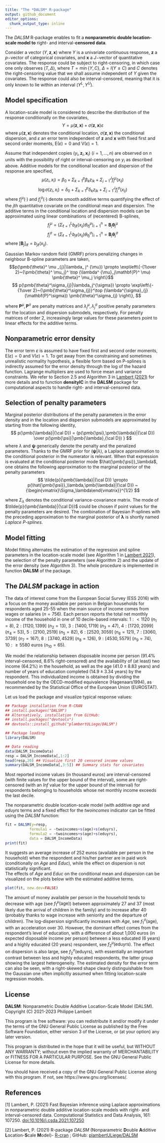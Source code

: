 ```yaml
---
title: "The *DALSM* R-package"
output: github_document
editor_options: 
  chunk_output_type: inline
---
```


<!-- ```{r setup, include=TRUE}
%knitr::opts_chunk$set(echo = TRUE)
```
-->

The *DALSM* R-package enables to fit a **nonparametric double location-scale model to** right- and interval-**censored data**. 

Consider a vector $(Y,\mathbf{z},\mathbf{x})$ where $Y$ is a univariate
continuous response, $\mathbf{z}$ a $p-$vector of categorical covariates,
and $\mathbf{x}$ a $J-$vector of quantitative covariates.
The response could be subject to right-censoring, in which case one
only observes $(T,\Delta)$, where $T=\min\{Y,C\}$, $\Delta=I(Y\leq C)$
and $C$ denotes the right-censoring value that we shall assume
independent of $Y$ given the covariates. The response could also be
interval-censored, meaning that it is only known to lie within an
interval $(Y^L,Y^U)$.

## Model specification
A location-scale model is considered to describe the distribution of
the response conditionally on the covariates,
$$Y = \mu(\mathbf{z},\mathbf{x}) + \sigma(\mathbf{z},\mathbf{x})\varepsilon$$
where $\mu(\mathbf{z},\mathbf{x})$ denotes the conditional
location, $\sigma(\mathbf{z},\mathbf{x})$ the conditional dispersion,
and $\varepsilon$ an error term independent of $\mathbf{z}$ and
$\mathbf{x}$ with fixed first and second order moments, $\mathrm{E}(\varepsilon)=0$ and
$\mathrm{V}(\varepsilon)=1$.

Assume that independent copies 
$(y_i,\mathbf{z}_ i,\mathbf{x}_ i)~(i=1,\ldots,n)$
are observed on $n$ units with the possibility of
right or interval-censoring on $y_i$  as described above.
Additive models for the conditional location and
dispersion of the response are specified,
$$\mu(z_i, x_i)= \beta_0+ \Sigma_ {k=1}^p \beta_k z_{ik}+\Sigma_ {j=1} ^{J} {f_j ^{\mu}}(x_ {ij})$$
$$\log\sigma(z_i,x_i)= \delta_0+\Sigma_ {k=1}^p \delta_k z_ {ik}+\Sigma_ {j=1}^{J} {{f_{j}^{\sigma}}}(x_ {ij})$$
where $f_{j}^{\mu}(\cdot)$ and $f_{j}^{\sigma}(\cdot)$ denote smooth
additive terms quantifying the effect of the $j {th}$ quantitative
covariate on the conditional mean and dispersion.
The additive terms in the conditional location and dispersion models can be approximated using linear combinations of (recentered)
B-splines,
$$f^ {\mu}_ j=\left(\Sigma_ {\ell=1}^L {b_ {j\ell}}(x_ {ij})\theta_ {\ell j}^\mu\right)_ {i=1}^n=\mathbf{B}_ j\pmb{\theta}_ j^\mu$$
$$f^ {\sigma}_ j=\left(\Sigma_ {\ell=1}^L {b_ {j\ell}}(x_ {ij})\theta_ {\ell j}^\sigma\right)_ {i=1}^n = \mathbf{B}_ j\pmb{\theta}_ j^\sigma$$
where $[\mathbf{B}_ j]_ {i\ell}={b_{ j\ell}}(x_ {ij})$.

Gaussian Markov random field (GMRF) priors penalizing changes in neighbour B-spline parameters are taken,
$$p(\pmb{\theta}^ \mu _{j}|\lambda_ j^ {\mu}) \propto \exp\left\{-{1\over 2}~{\pmb{\theta}^ \mu_j}^ \top (\lambda^ {\mu}_j\mathbf{P}^ \mu) \pmb{\theta}^ \mu_j \right\}$$
$$ p(\pmb{\theta}^\sigma_{j}|\lambda_j^{\sigma}) \propto
\exp\left\{-{1\over 2}~{\pmb{\theta}^\sigma_{j}}^\top (\lambda^{\sigma}_{j}{\mathbf{P}^\sigma}) \pmb{\theta}^\sigma_{j} \right\}, $$

where $\mathbf{P}^\mu, \mathbf{P}^\sigma$ are penalty matrices and
$\lambda^{\mu}_{j},\lambda^{\sigma}_{j}$ positive penalty parameters for the location and dispersion submodels, respectively.
For penalty matrices of order 2, increasingly large values for these parameters point to linear effects for the additive terms.

## Nonparametric error density
The error term $\varepsilon$ is assumed to have fixed first and second order moments, $\mathrm{E}(\varepsilon)=0$ and
$\mathrm{V}(\varepsilon)=1$. To get away from the constraining and sometimes unrealistic normality hypothesis, a flexible form based on P-splines is indirectly assumed for the error density through the log of the hazard function. Lagrange multipliers are used to force mean and variance constraints. We refer to Section 2.5 and Algorithm 3 in [Lambert (2021)](http://doi.org/10.1016/j.csda.2021.107250) for more details and to function **densityIC** in the **DALSM** package for computational aspects to handle right- and interval-censored data.

## Selection of penalty parameters
Marginal posterior distributions of the penalty parameters in the error density and in the location and dispersion submodels are approximated by starting from the following identity,
$$
p(\pmb{\lambda}|{\cal D}) =
{p(\pmb{\psi},\pmb{\lambda}|{\cal D})
\over
p(\pmb{\psi}|\pmb{\lambda},{\cal D})
}
$$
where $\lambda$ and $\pmb{\psi}$ generically denote the penalty and the penalized parameters. Thanks to the GMRF prior for $(\pmb{\psi}|\lambda)$, a Laplace approximation to the conditional posterior in the numerator is relevant. When that expression is evaluated at the conditional posterior mode $\hat{\pmb{\psi}}_\lambda$, one obtains the following approximation to the marginal posterior of the penalty parameters
$$
\tilde{p}(\pmb{\lambda}|{\cal D}) \propto
p(\hat{\pmb{\psi}}_\lambda,\pmb{\lambda}|{\cal D})
~{\begin{vmatrix}\Sigma_\lambda\end{vmatrix}}^{1/2}
$$

where $\Sigma_\lambda$ denotes the conditional variance-covariance matrix. The mode of $\tilde{p}(\pmb{\lambda}|{\cal D})$ could be chosen if point values for the penalty parameters are desired. The combination of Bayesian P-splines with the preceding approximation to the marginal posterior of $\pmb{\lambda}$ is shortly named *Laplace P-splines*.

## Model fitting
Model fitting alternates the estimation of the regression and spline parameters in the location-scale model (see Algorithm 1 in [Lambert 2021](http://doi.org/10.1016/j.csda.2021.107250)), the selection of the penalty parameters (see Algorithm 2) and the update of the error density (see Algorithm 3). The whole procedure is implemented in function **DALSM** of the package.

## The *DALSM* package in action
The data of interest come from the European Social Survey (ESS 2016) with a focus on the money available per person in
Belgian households for respondents aged 25-55 when the main source of
income comes from wages or salaries ($n=756$). Each person reports the
total net monthly income of the household in one of 10 decile-based
intervals: $1: <1120$ $(n_1=8)$, $2: [1120,1399]$ $(n_2=13)$,
$3: [1400,1719]$ $(n_3=47)$, $4: [1720,2099]$ $(n_4=53)$,
$5: [2100,2519]$ $(n_5=82)$, $6: [2520,3059]$ $(n_6=121)$,
$7: [3060,$ $3739]$ $(n_7=167)$, $8:[3740,4529]$ $(n_8=126)$,
$9: [4530,5579]$ $(n_9=74)$, $10: \geq 5580$ euros $(n_{10}=65)$.

We model the relationship between disposable income per person ($91.4\%$
interval-censored, $8.6\%$ right-censored) and the availability of (at
least) two income ($64.2\%$) in the household, as well as the age
($41.0\pm8.83$ years) and number of years of education
completed ($14.9\pm3.34$ years) by the respondent.
This individualized income is obtained by dividing the household one by the
OECD-modified equivalence (Hagenaars1994), as recommended by the Statistical Office of
the European Union (EUROSTAT).

Let us load the package and visualize typical response values:
```r
## Package installation from R-CRAN
## install.packages("DALSM")
## Alternatively, installation from GitHub:
## install.packages("devtools")
## devtools::install_github("plambertULiege/DALSM")

## Package loading
library(DALSM)

## Data reading
data(DALSM_IncomeData)
resp = DALSM_IncomeData[,1:2]
head(resp,20) ## Visualize first 20 censored income values
summary(DALSM_IncomeData[,3:5]) ## Summary stats for covariates
```
Most reported income values (in thousand euros) are interval-censored (with finite values for the upper bound of the interval), 
some are right-censored (with an *Inf* value for the upper bound of the interval) for respondents belonging to households whose net monthly income exceeds the last decile. 

The nonparametric double location-scale model (with additive *age* and *eduyrs* terms and a fixed effect for the *twoincomes* indicator can be fitted using the *DALSM* function:
```r
fit = DALSM(y=resp,
           formula1 = ~twoincomes+s(age)+s(eduyrs),
           formula2 = ~twoincomes+s(age)+s(eduyrs),
           data = DALSM_IncomeData)
print(fit)
```
It suggests an average increase of 252 euros (available per person in the household) 
when the respondent and his/her partner are in paid work (conditionally on
*Age* and *Educ*), while the effect on dispersion is not
statistically significant.  
The effects of *Age* and *Educ* on
the conditional mean and dispersion can be visualized on the plots below with the
estimated additive terms.  
```r
plot(fit, new.dev=FALSE)
```

The amount of money available
per person in the household tends to decrease with age (see
$f_1^\mu(\text{age})$) between approximately 27 and 37 (most likely
due the arrival of children in the family) and to increase after 40
(probably thanks to wage increase with seniority and the departure of
children). The log-dispersion significantly increases with
*Age*, see $f_1^\sigma(\mathrm{age})$, with an acceleration over 30. However, the dominant effect
comes from the respondent's level of education, with a difference of
about 1\,000 euros (in expected disposable income per person) between
a less educated (6 years) and a highly educated (20 years) respondent,
see $f_2^\mu(\mathrm{eduyrs})$. The effect on dispersion is also large,
see $f_2^\sigma(\mathrm{eduyrs})$, with essentially an important
contrast between less and highly educated respondents, the latter
group showing the largest heterogeneity. The estimated density for the
error term can also be seen, 
with a right-skewed shape clearly distinguishable from the Gaussian
one often implicitly assumed when fitting
location-scale regression models.


## License
**DALSM**: Nonparametric Double Additive Location-Scale Model (DALSM). Copyright (C) 2021-2023 Philippe Lambert

This program is free software: you can redistribute it and/or modify it under the terms of the GNU General Public License as published by the Free Software Foundation, either version 3 of the License, or (at your option) any later version.

This program is distributed in the hope that it will be useful, but WITHOUT ANY WARRANTY; without even the implied warranty of MERCHANTABILITY or FITNESS FOR A PARTICULAR PURPOSE. See the GNU General Public License for more details.

You should have received a copy of the GNU General Public License along with this program. If not, see https://www.gnu.org/licenses/.

## References
[1] Lambert, P. (2021) Fast Bayesian inference using Laplace approximations in nonparametric double additive location-scale models with right- and interval-censored data. Computational Statistics and Data Analysis, 161: 107250. [doi:10.1016/j.csda.2021.107250](http://doi.org/10.1016/j.csda.2021.107250)

[2] Lambert, P. (2021) R-package *DALSM* (Nonparametric **D**ouble **A**dditive **L**ocation-**S**cale **M**odel)- [R-cran](https://CRAN.R-project.org/package=DALSM) ; GitHub: [plambertULiege/DALSM](https://github.com/plambertULiege/DALSM)
